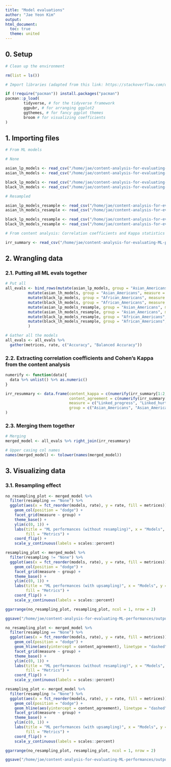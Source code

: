 ```yaml
---
title: "Model evaluations"
author: "Jae Yeon Kim"
output:
html_document: 
  toc: true
  theme: united
---
```


## 0. Setup 

```r

# Clean up the environment

rm(list = ls())

# Import libraries (adapted from this link: https://stackoverflow.com/questions/4090169/elegant-way-to-check-for-missing-packages-and-install-them)

if (!require("pacman")) install.packages("pacman")
pacman::p_load(
        tidyverse, # for the tidyverse framework
        ggpubr, # for arranging ggplot2 
        ggthemes, # for fancy ggplot themes
        broom # for visualizing coefficients
)
```

## 1. Importing files 

```r

# From ML models 

# None 

asian_lp_models <- read_csv("/home/jae/content-analysis-for-evaluating-ML-performances/processed_data/asian_lp_models_gran.csv")[,-1]
asian_lh_models <- read_csv("/home/jae/content-analysis-for-evaluating-ML-performances/processed_data/asian_lh_models_gran.csv")[,-1]

black_lp_models <- read_csv("/home/jae/content-analysis-for-evaluating-ML-performances/processed_data/black_lp_models_gran.csv")[,-1]
black_lh_models <- read_csv("/home/jae/content-analysis-for-evaluating-ML-performances/processed_data/black_lh_models_gran.csv")[,-1]

# Resampled 

asian_lp_models_resample <- read_csv("/home/jae/content-analysis-for-evaluating-ML-performances/processed_data/asian_lp_models_resample_gran.csv")[,-1]
asian_lh_models_resample <- read_csv("/home/jae/content-analysis-for-evaluating-ML-performances/processed_data/asian_lh_models_resample_gran.csv")[,-1]

black_lp_models_resample <- read_csv("/home/jae/content-analysis-for-evaluating-ML-performances/processed_data/black_lp_models_resample_gran.csv")[,-1]
black_lh_models_resample <- read_csv("/home/jae/content-analysis-for-evaluating-ML-performances/processed_data/black_lh_models_resample_gran.csv")[,-1]

# From content analysis: Correlation coefficients and Kappa statistics 

irr_summary <- read_csv("/home/jae/content-analysis-for-evaluating-ML-performances/processed_data/irr_summary.csv")[,-1]

```

## 2. Wrangling data

### 2.1. Putting all ML evals together

```r
  
# Put all 
all_evals <- bind_rows(mutate(asian_lp_models, group = "Asian_Americans", measure = "Linked_progress", resampling = "None"),
          mutate(asian_lh_models, group = "Asian_Americans", measure = "Linked_hurt", resampling = "None"),
          mutate(black_lp_models, group = "African_Americans", measure = "Linked_progress", resampling = "None"),
          mutate(black_lh_models, group = "African_Americans", measure = "Linked_hurt", resampling = "None"),
          mutate(asian_lp_models_resample, group = "Asian_Americans", measure = "Linked_progress", resampling = "Upsampling"),
          mutate(asian_lh_models_resample, group = "Asian_Americans", measure = "Linked_hurt", resampling = "Upsampling"),
          mutate(black_lp_models_resample, group = "African_Americans", measure = "Linked_progress", resampling = "Upsampling"),
          mutate(black_lh_models_resample, group = "African_Americans", measure = "Linked_hurt", resampling = "Upsampling")
          )

# Gather all the models 
all_evals <- all_evals %>%
  gather(metrices, rate, c("Accuracy", "Balanced Accuracy"))

```

### 2.2. Extracting correlation coefficients and Cohen's Kappa from the content analysis

```r

numerify <- function(data){
  data %>% unlist() %>% as.numeric()
}

irr_resummary <- data.frame(content_kappa = c(numerify(irr_summary[1:2, 1]), numerify(irr_summary[1:2, 2])),
                            content_agreement = c(numerify(irr_summary[1:2, 3]), numerify(irr_summary[1:2, 4])),
                            measure = c("Linked_progress", "Linked_hurt", "Linked_progress", "Linked_hurt"),
                            group = c("Asian_Americans", "Asian_Americans", "African_Americans", "African_Americans")
)

```

### 2.3. Merging them together 

```r

# Merging 
merged_model <- all_evals %>% right_join(irr_resummary) 

# Upper casing col names 
names(merged_model) <- tolower(names(merged_model))

```

## 3. Visualizing data 

### 3.1. Resampling effect  

```r

no_resampling_plot <- merged_model %>%
  filter(resampling == "None") %>%
  ggplot(aes(x = fct_reorder(models, rate), y = rate, fill = metrices)) +
    geom_col(position = "dodge") +
    facet_grid(measure ~ group) +
    theme_base() +
    ylim(c(0, 1)) +
    labs(title = "ML performances (without resampling)", x = "Models", y = "Performance (%)",
         fill = "Metrics") +
    coord_flip() +
    scale_y_continuous(labels = scales::percent)

resampling_plot <- merged_model %>%
  filter(resampling != "None") %>%
  ggplot(aes(x = fct_reorder(models, rate), y = rate, fill = metrices)) +
    geom_col(position = "dodge") +
    facet_grid(measure ~ group) +
    theme_base() +
    ylim(c(0, 1)) +
    labs(title = "ML performances (with upsampling)", x = "Models", y = "Performance (%)",
         fill = "Metrics") +
    coord_flip() +
    scale_y_continuous(labels = scales::percent)

ggarrange(no_resampling_plot, resampling_plot, ncol = 1, nrow = 2)

ggsave("/home/jae/content-analysis-for-evaluating-ML-performances/outputs/ml_performances_gran.png", height = 10, width = 12)

```

```r

no_resampling_plot <- merged_model %>%
  filter(resampling == "None") %>%
  ggplot(aes(x = fct_reorder(models, rate), y = rate, fill = metrices)) +
    geom_col(position = "dodge") +
    geom_hline(aes(yintercept = content_agreement), linetype = "dashed") +
    facet_grid(measure ~ group) +
    theme_base() +
    ylim(c(0, 1)) +
    labs(title = "ML performances (without resampling)", x = "Models", y = "Performance (%)",
         fill = "Metrics") +
    coord_flip() +
    scale_y_continuous(labels = scales::percent)

resampling_plot <- merged_model %>%
  filter(resampling != "None") %>%
  ggplot(aes(x = fct_reorder(models, rate), y = rate, fill = metrices)) +
    geom_col(position = "dodge") +
    geom_hline(aes(yintercept = content_agreement), linetype = "dashed") +
    facet_grid(measure ~ group) +
    theme_base() +
    ylim(c(0, 1)) +
    labs(title = "ML performances (with upsampling)", x = "Models", y = "Performance (%)",
         fill = "Metrics") +
    coord_flip() +
    scale_y_continuous(labels = scales::percent)

ggarrange(no_resampling_plot, resampling_plot, ncol = 1, nrow = 2)

ggsave("/home/jae/content-analysis-for-evaluating-ML-performances/outputs/ml_content_gran.png", height = 10, width = 12)
```

